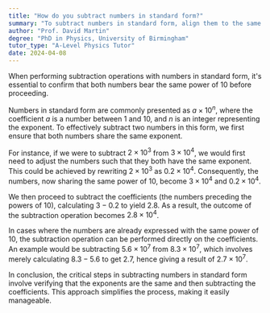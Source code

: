 ```yaml
---
title: "How do you subtract numbers in standard form?"
summary: "To subtract numbers in standard form, align them to the same power of 10 and subtract the coefficients."
author: "Prof. David Martin"
degree: "PhD in Physics, University of Birmingham"
tutor_type: "A-Level Physics Tutor"
date: 2024-04-08
---
```


When performing subtraction operations with numbers in standard form, it's essential to confirm that both numbers bear the same power of 10 before proceeding. 

Numbers in standard form are commonly presented as $a \times 10^n$, where the coefficient $a$ is a number between 1 and 10, and $n$ is an integer representing the exponent. To effectively subtract two numbers in this form, we first ensure that both numbers share the same exponent. 

For instance, if we were to subtract $2 \times 10^3$ from $3 \times 10^4$, we would first need to adjust the numbers such that they both have the same exponent. This could be achieved by rewriting $2 \times 10^3$ as $0.2 \times 10^4$. Consequently, the numbers, now sharing the same power of 10, become $3 \times 10^4$ and $0.2 \times 10^4$. 

We then proceed to subtract the coefficients (the numbers preceding the powers of 10), calculating $3 - 0.2$ to yield $2.8$. As a result, the outcome of the subtraction operation becomes $2.8 \times 10^4$.

In cases where the numbers are already expressed with the same power of 10, the subtraction operation can be performed directly on the coefficients. An example would be subtracting $5.6 \times 10^7$ from $8.3 \times 10^7$, which involves merely calculating $8.3 - 5.6$ to get $2.7$, hence giving a result of $2.7 \times 10^7$.

In conclusion, the critical steps in subtracting numbers in standard form involve verifying that the exponents are the same and then subtracting the coefficients. This approach simplifies the process, making it easily manageable.
    